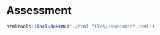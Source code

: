 
#  Assessment {-}

```r
htmltools::includeHTML('./html-files/assessment.html')
```

<!-- ## Links {-} -->

<!-- ### <a href="https://ivle.nus.edu.sg/" target="_blank">SPS</a> {-} -->
<!-- ### <a href="https://ivle.nus.edu.sg/" target="_blank">IVLE</a> {-} -->
<!-- ### [IVLE](https://ivle.nus.edu.sg/) {-} -->

<!-- ## Mentors {-} -->

<!-- # Experiments {-} -->

<!-- ## Atomic Spectra {-} -->

<!-- ## Brownian Motion {-} -->







